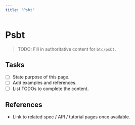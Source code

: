 ```yaml
---
title: "Psbt"
---
```


# Psbt

> TODO: Fill in authoritative content for `btc/psbt`.

## Tasks
- [ ] State purpose of this page.
- [ ] Add examples and references.
- [ ] List TODOs to complete the content.

## References
- Link to related spec / API / tutorial pages once available.
